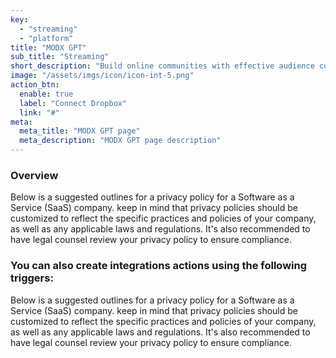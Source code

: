 ---
key:
  - "streaming"
  - "platform"
title: "MODX GPT"
sub_title: "Streaming"
short_description: "Build online communities with effective audience communication with various track"
image: "/assets/imgs/icon/icon-int-5.png"
action_btn:
  enable: true
  label: "Connect Dropbox"
  link: "#"
meta:
  meta_title: "MODX GPT page"
  meta_description: "MODX GPT page description"
---

<Div>
  <H3>Overview</H3>
  <P className="mt-[23px]">Below is a suggested outlines for a privacy policy for a Software as a Service (SaaS) company. keep in mind that privacy policies should be customized to reflect the specific practices and policies of your company, as well as any applicable laws and regulations. It's also recommended to have legal counsel review your privacy policy to ensure compliance.</P>
</Div>

<Div className="mt-[53px]">
  <H3>You can also create integrations actions using the following triggers:</H3>
  <P className="mt-[23px]">Below is a suggested outlines for a privacy policy for a Software as a Service (SaaS) company. keep in mind that privacy policies should be customized to reflect the specific practices and policies of your company, as well as any applicable laws and regulations. It's also recommended to have legal counsel review your privacy policy to ensure compliance.</P>
</Div>